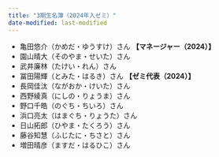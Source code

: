 ```yaml
---
title: "3期生名簿（2024年入ゼミ）"
date-modified: last-modified
---
```


* 亀田悠介（かめだ・ゆうすけ）さん **【マネージャー（2024）】**
* 園山晴大（そのやま・せいた）さん
* 武井廉林（たけい・れん）さん
* 冨田陽輝（とみた・はるき）さん **【ゼミ代表（2024）】**
* 長岡佳汰（ながおか・けいた）さん
* 西野綾真（にしの・りょうま）さん
* 野口千皓（のぐち・ちいろ）さん
* 浜口亮太（はまぐち・りょうた）さん
* 日山拓郎（ひやま・たくろう）さん
* 藤谷知慧（ふじたに・ちさと）さん
* 増田晴彦（ますだ・はるひこ）さん
